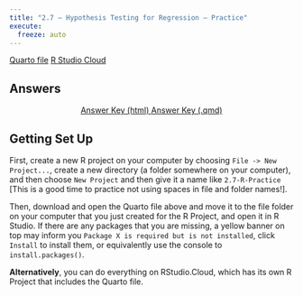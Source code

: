 ```yaml
---
title: "2.7 — Hypothesis Testing for Regression — Practice"
execute:
  freeze: auto
---
```


<p style="text-align:center">

<a target="_blank" href="https://metricsF22.classes.ryansafner.com/files/r-qmd/2_7_hypothesis_testing_for_regression.qmd"><i class="fas fa-file-archive"></i>[Quarto file</a>]{.btn .btn-primary .btn-lg} <a target="_blank" href="https://rstudio.cloud/spaces/270168/content/4662807"><i class="fas fa-cloud"></i>[R Studio Cloud</a>]{.btn .btn-primary .btn-lg}

</p>

## Answers

<p style="text-align:center"><a target="_blank" href="https://metricsF22.classes.ryansafner.com/files/r-qmd/2_7_hypothesis_testing_for_regression_answers.html"><span class="btn btn-primary btn-lg"><i class="fas fa-external-link-square-alt"></i> Answer Key (html) </a></span> <a target="_blank" href="https://metricsF22.classes.ryansafner.com/files/r-qmd/2_7_hypothesis_testing_for_regression_answers.qmd"><span class="btn btn-primary btn-lg"><i class="fas fa-file-archive"></i> Answer Key (.qmd)</a></span></p>


## Getting Set Up

First, create a new R project on your computer by choosing `File -> New Project...`, create a new directory (a folder somewhere on your computer), and then choose `New Project` and then give it a name like `2.7-R-Practice` \[This is a good time to practice not using spaces in file and folder names!\].

Then, download and open the Quarto file above and move it to the file folder on your computer that you just created for the R Project, and open it in R Studio. If there are any packages that you are missing, a yellow banner on top may inform you `Package X is required but is not installed`, click `Install` to install them, or equivalently use the console to `install.packages()`.

**Alternatively**, you can do everything on RStudio.Cloud, which has its own R Project that includes the Quarto file.
